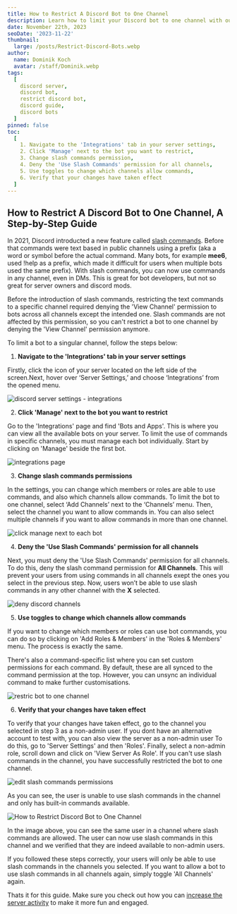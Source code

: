 ```yaml
---
title: How to Restrict A Discord Bot to One Channel
description: Learn how to limit your Discord bot to one channel with our straightforward guide. Maintain control of your Discord server.
date: November 22th, 2023
seoDate: '2023-11-22'
thumbnail:
  large: /posts/Restrict-Discord-Bots.webp
author:
  name: Dominik Koch
  avatar: /staff/Dominik.webp
tags:
  [
    discord server,
    discord bot,
    restrict discord bot,
    discord guide,
    discord bots
  ]
pinned: false
toc:
  [
    1. Navigate to the 'Integrations' tab in your server settings,
    2. Click 'Manage' next to the bot you want to restrict,
    3. Change slash commands permission,
    4. Deny the 'Use Slash Commands' permission for all channels,
    5. Use toggles to change which channels allow commands,
    6. Verify that your changes have taken effect
  ]
---
```


## How to Restrict A Discord Bot to One Channel, A Step-by-Step Guide

In 2021, Discord introducted a new feature called [slash commands](https://discord.com/blog/slash-commands-are-here). Before that commands were text based in public channels using a prefix (aka a word or symbol before the actual command. Many bots, for example **mee6**, used !help as a prefix, which made it difficult for users when multiple bots used the same prefix). With slash commands, you can now use commands in any channel, even in DMs. This is great for bot developers, but not so great for server owners and discord mods.

Before the introduction of slash commands, restricting the text commands to a specific channel required denying the 'View Channel' permission to bots across all channels except the intended one. Slash commands are not affected by this permission, so you can't restrict a bot to one channel by denying the 'View Channel' permission anymore.

To limit a bot to a singular channel, follow the steps below:

1. **Navigate to the 'Integrations' tab in your server settings**

Firstly, click the icon of your server located on the left side of the screen.Next, hover over ‘Server Settings,’ and choose ‘Integrations’ from the opened menu.

![discord server settings - integrations](/posts/Images/Restrict/Discord-Server-Settings.webp)

2. **Click 'Manage' next to the bot you want to restrict**

Go to the 'Integrations' page and find 'Bots and Apps'. This is where you can view all the available bots on your server. To limit the use of commands in specific channels, you must manage each bot individually. Start by clicking on 'Manage' beside the first bot.

![integrations page](/posts/Images/Restrict/Discord-Integrations-Page.webp)

3. **Change slash commands permissions**

In the settings, you can change which members or roles are able to use commands, and also which channels allow commands. To limit the bot to one channel, select ‘Add Channels’ next to the ‘Channels’ menu. Then, select the channel you want to allow commands in. You can also select multiple channels if you want to allow commands in more than one channel.

![click manage next to each bot](/posts/Images/Restrict/Discord-Click-Next-Bot.webp)

4. **Deny the 'Use Slash Commands' permission for all channels**

Next, you must deny the 'Use Slash Commands' permission for all channels. To do this, deny the slash command permission for **All Channels**. This will prevent your users from using commands in all channels exept the ones you select in the previous step. Now, users won’t be able to use slash commands in any other channel with the **X** selected.

![deny discord channels](/posts/Images/Restrict/Discord-Deny-Channels.webp)

5. **Use toggles to change which channels allow commands**

If you want to change which members or roles can use bot commands, you can do so by clicking on 'Add Roles & Members' in the 'Roles & Members' menu. The process is exactly the same.

There's also a command-specific list where you can set custom permissions for each command. By default, these are all synced to the command permission at the top. However, you can unsync an individual command to make further customisations.

![restric bot to one channel](/posts/Images/Restrict/Discord-Restric-Bot.webp)

6. **Verify that your changes have taken effect**

To verify that your changes have taken effect, go to the channel you selected in step 3 as a non-admin user. If you dont have an alternative account to test with, you can also view the server as a non-admin user To do this, go to 'Server Settings' and then 'Roles'. Finally, select a non-admin role, scroll down and click on 'View Server As Role'. If you can't use slash commands in the channel, you have successfully restricted the bot to one channel.

![edit slash commands permissions](/posts/Images/Restrict/Discord-Verify-1.webp)

As you can see, the user is unable to use slash commands in the channel and only has built-in commands available.

![How to Restrict Discord Bot to One Channel](/posts/Images/Restrict/Discord-Verify-2.webp)

In the image above, you can see the same user in a channel where slash commands are allowed. The user can now use slash commands in this channel and we verified that they are indeed available to non-admin users.

If you followed these steps correctly, your users will only be able to use slash commands in the channels you selected. If you want to allow a bot to use slash commands in all channels again, simply toggle 'All Channels' again.

Thats it for this guide. Make sure you check out how you can [increase the server activity](/blog/how-to-boost-server-activity-with-would-you) to make it more fun and engaged.
